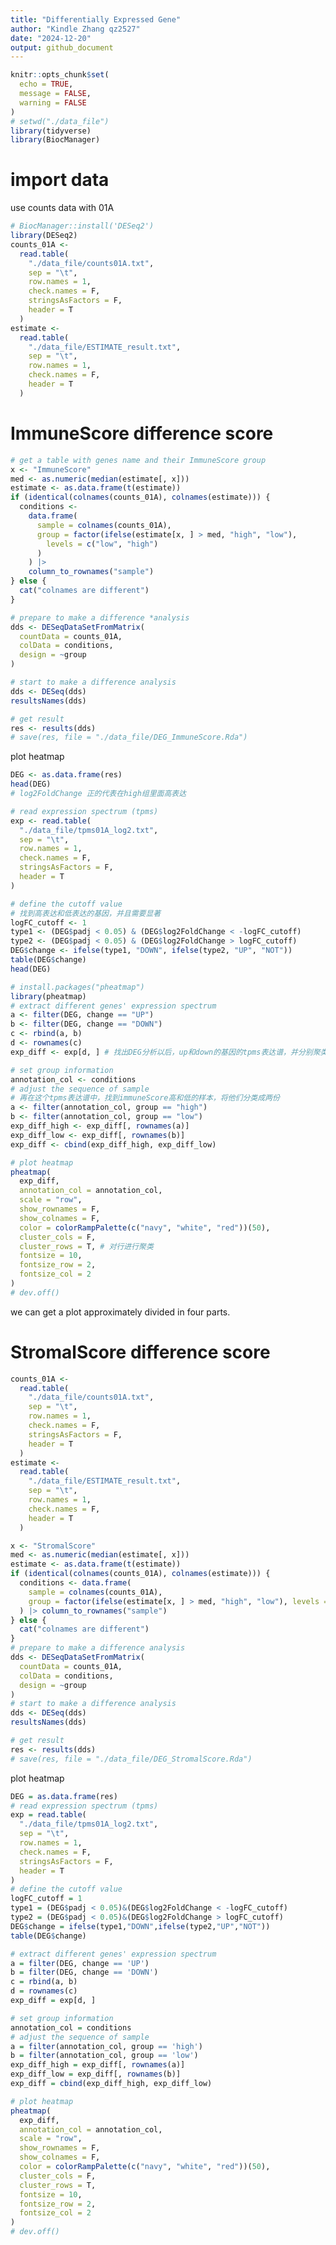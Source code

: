 ```yaml
---
title: "Differentially Expressed Gene"
author: "Kindle Zhang qz2527"
date: "2024-12-20"
output: github_document
---
```


```r
knitr::opts_chunk$set(
  echo = TRUE,
  message = FALSE,
  warning = FALSE
)
# setwd("./data_file")
library(tidyverse)
library(BiocManager)
```

# import data

use counts data with 01A

```r
# BiocManager::install('DESeq2')
library(DESeq2)
counts_01A <-
  read.table(
    "./data_file/counts01A.txt",
    sep = "\t",
    row.names = 1,
    check.names = F,
    stringsAsFactors = F,
    header = T
  )
estimate <-
  read.table(
    "./data_file/ESTIMATE_result.txt",
    sep = "\t",
    row.names = 1,
    check.names = F,
    header = T
  )
```

# ImmuneScore difference score

```r
# get a table with genes name and their ImmuneScore group
x <- "ImmuneScore"
med <- as.numeric(median(estimate[, x]))
estimate <- as.data.frame(t(estimate))
if (identical(colnames(counts_01A), colnames(estimate))) {
  conditions <-
    data.frame(
      sample = colnames(counts_01A),
      group = factor(ifelse(estimate[x, ] > med, "high", "low"),
        levels = c("low", "high")
      )
    ) |>
    column_to_rownames("sample")
} else {
  cat("colnames are different")
}

# prepare to make a difference *analysis
dds <- DESeqDataSetFromMatrix(
  countData = counts_01A,
  colData = conditions,
  design = ~group
)

# start to make a difference analysis
dds <- DESeq(dds)
resultsNames(dds)

# get result
res <- results(dds)
# save(res, file = "./data_file/DEG_ImmuneScore.Rda")
```

plot heatmap

```r
DEG <- as.data.frame(res)
head(DEG)
# log2FoldChange 正的代表在high组里面高表达

# read expression spectrum (tpms)
exp <- read.table(
  "./data_file/tpms01A_log2.txt",
  sep = "\t",
  row.names = 1,
  check.names = F,
  stringsAsFactors = F,
  header = T
)

# define the cutoff value
# 找到高表达和低表达的基因，并且需要显著
logFC_cutoff <- 1
type1 <- (DEG$padj < 0.05) & (DEG$log2FoldChange < -logFC_cutoff)
type2 <- (DEG$padj < 0.05) & (DEG$log2FoldChange > logFC_cutoff)
DEG$change <- ifelse(type1, "DOWN", ifelse(type2, "UP", "NOT"))
table(DEG$change)
head(DEG)

# install.packages("pheatmap")
library(pheatmap)
# extract different genes' expression spectrum
a <- filter(DEG, change == "UP")
b <- filter(DEG, change == "DOWN")
c <- rbind(a, b)
d <- rownames(c)
exp_diff <- exp[d, ] # 找出DEG分析以后，up和down的基因的tpms表达谱，并分别聚类在一起

# set group information
annotation_col <- conditions
# adjust the sequence of sample
# 再在这个tpms表达谱中，找到immuneScore高和低的样本，将他们分类成两份
a <- filter(annotation_col, group == "high")
b <- filter(annotation_col, group == "low")
exp_diff_high <- exp_diff[, rownames(a)]
exp_diff_low <- exp_diff[, rownames(b)]
exp_diff <- cbind(exp_diff_high, exp_diff_low)

# plot heatmap
pheatmap(
  exp_diff,
  annotation_col = annotation_col,
  scale = "row",
  show_rownames = F,
  show_colnames = F,
  color = colorRampPalette(c("navy", "white", "red"))(50),
  cluster_cols = F,
  cluster_rows = T, # 对行进行聚类
  fontsize = 10,
  fontsize_row = 2,
  fontsize_col = 2
)
# dev.off()
```

we can get a plot approximately  divided in four parts.

# StromalScore difference score

```r
counts_01A <-
  read.table(
    "./data_file/counts01A.txt",
    sep = "\t",
    row.names = 1,
    check.names = F,
    stringsAsFactors = F,
    header = T
  )
estimate <-
  read.table(
    "./data_file/ESTIMATE_result.txt",
    sep = "\t",
    row.names = 1,
    check.names = F,
    header = T
  )
```

```r
x <- "StromalScore"
med <- as.numeric(median(estimate[, x]))
estimate <- as.data.frame(t(estimate))
if (identical(colnames(counts_01A), colnames(estimate))) {
  conditions <- data.frame(
    sample = colnames(counts_01A),
    group = factor(ifelse(estimate[x, ] > med, "high", "low"), levels = c("low", "high"))
  ) |> column_to_rownames("sample")
} else {
  cat("colnames are different")
}
# prepare to make a difference analysis
dds <- DESeqDataSetFromMatrix(
  countData = counts_01A,
  colData = conditions,
  design = ~group
)
# start to make a difference analysis
dds <- DESeq(dds)
resultsNames(dds)

# get result
res <- results(dds)
# save(res, file = "./data_file/DEG_StromalScore.Rda")
```

plot heatmap

```r
DEG = as.data.frame(res)
# read expression spectrum (tpms)
exp = read.table(
  "./data_file/tpms01A_log2.txt",
  sep = "\t",
  row.names = 1,
  check.names = F,
  stringsAsFactors = F,
  header = T
)
# define the cutoff value
logFC_cutoff = 1
type1 = (DEG$padj < 0.05)&(DEG$log2FoldChange < -logFC_cutoff)
type2 = (DEG$padj < 0.05)&(DEG$log2FoldChange > logFC_cutoff)
DEG$change = ifelse(type1,"DOWN",ifelse(type2,"UP","NOT"))
table(DEG$change)

# extract different genes' expression spectrum
a = filter(DEG, change == 'UP')
b = filter(DEG, change == 'DOWN')
c = rbind(a, b)
d = rownames(c)
exp_diff = exp[d, ]

# set group information
annotation_col = conditions
# adjust the sequence of sample
a = filter(annotation_col, group == 'high')
b = filter(annotation_col, group == 'low')
exp_diff_high = exp_diff[, rownames(a)]
exp_diff_low = exp_diff[, rownames(b)]
exp_diff = cbind(exp_diff_high, exp_diff_low)

# plot heatmap
pheatmap(
  exp_diff,
  annotation_col = annotation_col,
  scale = "row",
  show_rownames = F,
  show_colnames = F,
  color = colorRampPalette(c("navy", "white", "red"))(50),
  cluster_cols = F,
  cluster_rows = T,
  fontsize = 10,
  fontsize_row = 2,
  fontsize_col = 2
)
# dev.off()
```


